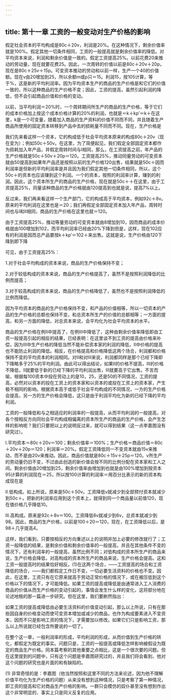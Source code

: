 ```yaml
---
---
---
```

title: 第十一章 工资的一般变动对生产价格的影响
---



假定社会资本的平均构成是80c＋20v，利润是20%。在这种情况下，剩余价值率就是100%。假定其他一切条件相同，工资的一般提高就是剩余价值率的降低。对平均资本来说，利润和剩余价值是一致的。假定工资提高25%。以前花费20来推动的劳动量，现在就要花费25。因此，一次周转的价值以前是80c＋20v＋20p，现在是80c＋25v＋15p。可变资本推动的劳动和以前一样，生产一个40的价值额。现在v由20增加到25，所以余额m或p只＝15。利润15，按105计算，等于%，这是新的平均利润率。因为平均资本生产的商品的生产价格是和它们的价值一致的，所以这种商品的生产价格不变；因此，工资的提高，虽然引起利润的降低，但不会引起商品价值和价格的变动。

以前，当平均利润＝20%时，一个周转期间所生产的商品的生产价格，等于它们的成本价格加上按这个成本价格计算的20%的利润，也就是＝k＋kp′＝k＋在这里，k是一个可变量，随着加入商品的生产资料的价值不同而不同，并且随着生产商品所使用的固定资本转移到产品中去的损耗量不同而不同。现在，生产价格是



我们先来看这样一个资本，它的构成低于社会平均资本原来的构成80c＋20v（现在变为）；例如50c＋50v。在这里，为了简便起见，我们假定全部固定资本都作为损耗加入年产品，并假定周转时间与Ⅰ相同，那么，在工资提高之前，年产品的生产价格就是50c＋50v＋20p＝120。工资提高25%，推动同量劳动的可变资本就由50提高到如果年产品还是按照以前的生产价格120出售，结果就是50c＋因而利润率是但新的平均利润率是并且因为我们假定其他一切条件相同，所以，这个50c＋的资本也应该赚到这个利润。一个的资本，按照的利润率计算，赚到的利润。因此，这个资本所生产的商品的生产价格，现在就是50c＋＋在这里，由于工资提高25%，同量该种商品的生产价格就由120提高到也就是说，提高7%以上。

反过来，我们再来看这样一个生产部门，它的构成高于平均资本，例如92c＋8v。原来的平均利润在这里也是＝20；我们再假定全部固定资本加入年产品，周转时间也与Ⅰ和Ⅱ相同，商品的生产价格在这里也就＝120。

由于工资提高25%，推动等量劳动的可变资本就由8增加到10，因而商品的成本价格就由100增加到102，而平均利润率已经由20%下降到但是，这样，现在102应有的利润是因而总产品要按k＋kp′＝102＋来出售。这就是说，生产价格由120下降到即下降

可见，由于工资提高25%：

1.对于社会平均构成的资本来说，商品的生产价格保持不变；

2.对于较低构成的资本来说，商品的生产价格提高了，虽然不是按照利润降低的比例而提高；

3.对于较高构成的资本来说，商品的生产价格降低了，虽然也不是按照利润降低的比例而降低。

因为平均资本的商品的生产价格保持不变，和产品的价值相等，所以一切资本的产品的生产价格的总额也保持不变，和总资本所生产的价值的总额相等；一方面的提高，和另一方面的降低，对总资本来说，会平均化为社会平均资本的水平。

商品的生产价格在例Ⅱ中提高了，在例Ⅲ中降低了，这种由剩余价值率降低即由工资一般提高引起的相反的结果，已经表明：在这里谈不到工资的提高由价格来补偿，因为Ⅲ中生产价格的降低当然不能补偿资本家的利润的降低，Ⅱ中价格的提高也不能防止利润的降低。相反，在价格提高和价格降低这两个场合，利润都和价格保持不变的平均资本的利润相同。对Ⅱ和对Ⅲ来说，利润都同样是那个已经下降即下降略多于25%的平均利润。由此可以得出结论，如果Ⅱ的价格不提高，Ⅲ的价格不降低，Ⅱ就要低于新的已经下降的平均利润出售，Ⅲ就要高于它出售。不言而喻，根据每100资本中投在劳动上的是10，25，还是50的不同情况，工资的提高，必然对以资本的投在工资上的资本家和以资本的或投在工资上的资本家，产生极不相同的影响。根据资本高于或低于社会平均构成的不同情况，一方的生产价格会提高，另一方的生产价格会降低，这只是由于利润平均化为新的已经下降的平均利润。

工资的一般降低和与之相适应的利润率的一般提高，从而平均利润的一般提高，对各个按相反方向同社会平均构成相偏离的资本所生产的商品的生产价格，会产生怎样的影响呢？我们只要把以上的说明反过来，就可以得到结果（这一点李嘉图没有研究过）。

Ⅰ.平均资本＝80c＋20v＝100；剩余价值率＝100%；生产价格＝商品价值＝80c＋20v＋20p＝120；利润率＝20%。假定工资降低同一不变资本就由15v来推动，而不是由20v来推动。因此，商品价值就是80c＋15v＋25p＝120。v所生产的劳动量仍旧不变，不过由此创造的新价值会按不同的比例分配在资本家和工人之间。剩余价值由20增加到25，剩余价值率由增加到也就是由100%增加到按资本95计算的利润现在＝25，所以按100计算的利润率＝用百分比表示的新的资本构成现在是

Ⅱ.低构成。如上所说，原来是50c＋50v。工资降低v就减少到全部预付资本就减少到50c＋。把新的利润率应用到这个资本上，就得到同一个商品量以前值120，现在值价格几乎降低10。

Ⅲ.高构成。原来是92c＋8v＝100。工资降低8v就减少到6v，总资本就减少到98。因此，商品的生产价格，以前是100＋20＝120，现在，在工资降低以后，是98＋几乎提高4。

这样，我们看到，只要按相反的方向重述以上的说明并加上必要的修改就行了；工资一般降低的结果，是剩余价值和剩余价值率的一般提高，并且在其他条件不变的情况下，还有利润率的一般提高，虽然比例不同；对低构成的资本所生产的商品来说，生产价格会降低，对高构成的资本所生产的商品来说，生产价格会提高。这和工资一般提高时的结果恰好相反。(1)在这两个场合，——工资提高的场合和工资降低的场合，——我们都假定工作日不变，一切必要生活资料的价格也不变。因此，在这里，工资只有在它原来就高于劳动正常价格的情况下，或在被压低到这个价格以下的情况下，才可能降低。如果工资的提高或降低是由通常进入工人消费的商品的价值从而生产价格的变动引起的，事情会发生什么样的变化，这将部分地在论述地租的那一篇进一步研究。但在这里，我们要断然指出：

如果工资的提高或降低由必要生活资料的价值变动引起，那么以上所说，只有在那些因自身的价格变动而使可变资本增加或减少的商品，也作为构成要素进入不变资本，因而不只是影响工资的情况下，才需要加以修改。如果它们只是影响工资，那么以上所说就已经包含所要说的一切了。

在整个这一章，一般利润率的形成，平均利润的形成，从而价值到生产价格的转化，都假定为既定的事实。问题只是，工资的一般提高或降低怎样影响被假设为既定的商品生产价格。同本篇考察的其他重要之点相比，这是一个很次要的问题。但在这里提到的问题中，只有这个问题是李嘉图研究过的，并且我们将会看到，他对这个问题的研究也是片面的和有缺陷的。

(1) 非常奇怪的是：李嘉图（他当然按照和这里不同的方法来论述，因为他不理解价值平均化为生产价格的问题）从来没有想到这种情况，只是考察了第一种情况，即工资的提高和它对商品生产价格的影响。一群只会模仿的奴仆甚至没有想到作出这个非常明显的、事实上只是同义反复的应用。